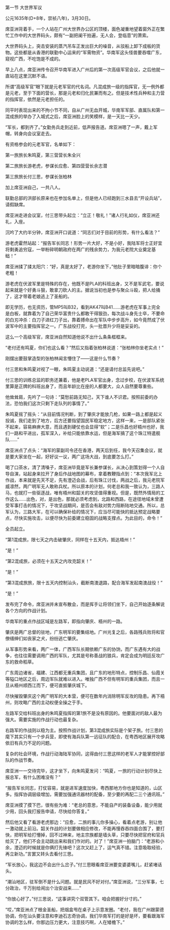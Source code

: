 

第一节 大世界军议

公元1635年(D+8年，崇祯八年)，3月30日。

席亚洲背着手，一个人站在广州大世界办公区的顶楼，面色凝重地望着窗外正在繁忙工作中的大世界码头，颇有“一副把阑干拍遍，无人会，登临意”的萧索。

大世界码头上，突击安装的蒸汽吊车正发出巨大的噪音，从驳船上卸下成板的货物。这些都是从香港的联勤中心运来的“军需物资”。华南军这头怪兽要吞噬广东，窥视广西，不吃饱是不成的。

早上八点，席亚洲传令召开华南军进入广州后的第一次高级军官会议，之后他就一直站在这里沉默不语。

所谓“高级军官”眼下就是元老军官的代名词。凡混成旅一级的指挥官，无一例外都是元老，至于下面的营长，那是元老和归化民兼而有之。但是技术性兵种和主力营的指挥官，依然是元老担任的。

同平时表现出来的不拘小节不同，自从广州无血开城，华南军军部、直属队和第一混成旅的举办了入城式之后，席亚洲脸上的笑模样，是一天比一天少。

“军长，都到齐了。”女勤务兵走到近前，低声报告道。席亚洲嗯了一声，戴上军帽，转身向会议室走去。

有资格参会的元老军官，名单如下：

第一旅旅长朱鸣夏，第三营营长朱全兴

第二旅旅长游老虎，参谋长应愈、第四营营长余志潜

第三旅旅长付三思，参谋长张柏林

加上席亚洲自己，一共八人。

联勤总部的洪部长原来也在参加名单上，但是他人已经跑到三水县去“开设兵站”，请假缺席。

席亚洲走进会议室，付三思带头起立：“立正！敬礼！”诸人行礼如仪，席亚洲还礼，入座。

沉吟了大约半分钟，席亚洲开口说道：“同志们对于目前的形势，有什么看法？”

游老虎霍然站起：“报告军长同志！形势一片大好，不是小好，我陆军将士正好宜将剩勇追穷寇，一举粉碎明朝政府在两广的残余势力，为我元老院大业奠定基础！”

席亚洲揉了揉太阳穴：“好，真是太好了，老游你坐下，”他肚子里暗暗腹诽：你个老粗！

游老虎在伏波军里是特殊的存在，他既不是PLA的科班出身，又不是军武宅，要说起来就是个好勇斗狠，敢拿刀砍人的主。据说当初也是参与聚众斗殴，把人给捅了，这才带着老娘逃上了圣船的。

即无学历，也无资历，管MP5叫B32，看到AK47叫B41……游老虎在军事上完全是白板，就靠着为了自己荣华富贵什么都敢干得狠劲，每次战斗身先士卒，不要命的白刃冲杀：白刀子进红刀子出，靠着搏命出在军队中步步高升，如今竟然成了伏波军中的主要指挥官之一。广东战役打完，头一批晋升少将是妥妥的。

这么一个高级军官，席亚洲自然知道他说不出什么条条框框来。

“老付还有鸣夏，你们也这么看？”然后又指着张柏林说道：“张柏林你坐老实点！”

刚摆出要鼓掌造型的张柏林闻言懵住了――这是什么节奏？

付三思和朱鸣夏对视了一眼，朱鸣夏主动说道：“还是请付总监先说吧。”

付三思的训练总监的职务还兼着，他是老PLA军官出身，念过步校，在伏波军系统里算是正牌的科班出身了，而且年龄比在座的人都要大，众人自然要尊重些。

他耸耸肩，先吟了一句诗：“莫愁前路无知己，天下谁人不识君。按照前委的办法，恐怕我们这次只剩下走队列的事情了。”

朱鸣夏摇了摇头：“从目前情况判断，到了肇庆才能放几枪，如果一路上都是起义投诚，我们走到了地方，后方还要指望国民军稳定地方，这样一来，一是部队紧张不起来，容易麻痹大意，而且遇到硬仗也会显得“软”；二是乐昌也好梧州也好，我们一路和平进出，孤军深入，补给只能依靠水运，但是海军搞了这个珠江特遣舰队……”

席亚洲点了点头：“海军的蒙副司令还在香港，两天后到任，我今天召集会议，就是要大家坐在一起，好好议一议，两广这场大战，到底要怎么打。”

喝了口茶水，清了清嗓子，席亚洲毕竟是军长兼参谋长，从决心到策划得一个人自导自演，站起身来拉开了身后作战地图的幕布，拿着教鞭指点到：“本次我军北上作战，本来就是先天不足，先有澄迈会战，后有珠江讨伐，两战之后，我元老院军威凛然，两广明军无人敢称兵杖。所以原本的计划，何老总和我一致认为，三路人马，也就打一些驱逐战，唯有梧州和韶关的攻坚值得重视。但是，既然外情局的工作这么……出色，对，是出色，那就必须考虑到，北路和西路，在途径地域未曾遭受军事打击的情况下，于攻坚战期间，是否会有敌对势力阻断陆地交通。所以，总军认为，三路大军，在可以确保补给的情况下，应当尽可能快的抵达预定战略要点，尽快实施攻击，以便尽快为前委建立稳固的战略支撑点。为此目的，命令！”

全员起立。

“第1混成旅，限七天之内击破肇庆，同样在十五天内，抵达梧州！”

“是！”

“第2混成旅，必须在十五天之内攻克韶关！”

“是！”

“第3混成旅旅，限十五天内控制汕头，截断南澳退路，配合海军发起南澳战役！”

“是！”

发布完了命令，席亚洲并未宣布散会，而是挥手让将领们坐下，自己开始逐条解说各个方向的作战计划。

华南军的重点作战区域是左路军，即指向肇庆、梧州的一路。

肇庆是两广总督的驻地，广东明军的要集结地。广州光复之后，各路残兵败将和官僚缙绅们如丧家之犬，纷纷逃亡肇庆。

从军事形势来看，两广一体，广西军队长期依赖广东的协饷，而广东遇有大的战争，也往往需要调用广西的军队，尤其是号称善战的狼兵，肯定会成为明廷反攻广东的救命稻草。

广东周边诸省，福建、江西都无重兵集团，且广东的地形特点，控制乐昌、仙霞关等隘口地区之后，周边军队就难以进入。唯独广西不但有明军的重兵集团，而且一旦从梧州顺西江而下，便可直抵肇庆城下。

尽快摧毁肇庆这个两广明军的大本营，便可在数年内消除明军反攻的隐患。再下梧州，则攻略广西的主动权便全操之于手。

左路军交给科班出身的朱鸣夏指挥的第1旅不是没有原因的。他要面对的敌人最为强大。需要实施的作战行动也最复杂。

右路军的作战则以稳为主。按照作战计划，第3混成旅实际是个架子旅。付三思的麾下其实只有一个步兵营，即使有海兵队第一远征队的配合，在粤西地区展开攻略依旧有兵力不足的问题。

复杂的社会环境，作战行动海陆军协同，这得由付三思这样的老军人才能掌控好部队的作战节奏。

席亚洲一一交待完毕，这才坐下，向朱鸣夏发问：“鸣夏，一旅的行动计划尽快上报总军，有什么困难没有？”

“报告军长同志，打仗容易，就是进军速度加快，粤西那地方你也是知道的，山区多。指挥协调层级增加，需要加强通讯器材的配备，至少要的再配二三个通讯班。”

席亚洲摸了摸下巴，很有些为难：“老总的意思，不能自产的装备设备，能少用就少用，回头我打报告申请，尽快给你答复。”

然后他又看了看游老虎那边：“应愈，二旅的事儿你多操心，看着点老游，别让他一激动就上前沿。韶关作战的计划要做相应修改，不能再慢吞吞四面合围了，要打快，把明军给打懵掉，回不过神来，地主宗族都是墙头草，只要尽快把官府和官兵给灭了，他们不会主动跳出来和我们作对的。对了！”席亚洲一拍脑门：“老游和小余，澄迈的时候就是你俩打先锋吧？这次又赶上了，运气真不错。注意吸取经验，再立新功。”言罢又转头去看付三思。

“军长放心，我这边不会出什么岔子。”付三思眼看席亚洲要变婆婆嘴儿，赶紧堵话头。

“潮汕地区，驻军倒不是什么问题。就是民风不好对付。”席亚洲说，“三分军事，七分政治，千万别给闹出个治安战来……”

“你放心好了。”付三思说，“这事讲究个双管其下。咱会把握好分寸的。”

“哎，”席亚洲点了根金圣船，把烟盒甩在桌子上示意发圈。“老付，我在广州跟蒙德协调，你在汕头要注意和李迪石志奇协调，我们华南军打的是好是坏，要看跟海军协调的怎么样，你那边压力更大，注意技巧啊，人在矮檐下。”

